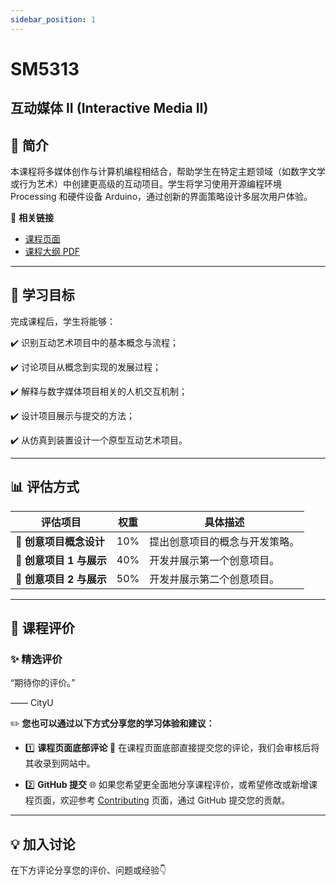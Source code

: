 ```yaml
---
sidebar_position: 1
---
```


# SM5313
## 互动媒体 II (Interactive Media II)

## **📘 简介**
本课程将多媒体创作与计算机编程相结合，帮助学生在特定主题领域（如数字文学或行为艺术）中创建更高级的互动项目。学生将学习使用开源编程环境 Processing 和硬件设备 Arduino，通过创新的界面策略设计多层次用户体验。

🔗 **相关链接**
- [课程页面](https://www.cityu.edu.hk/catalogue/pg/202425/course/SM5313.htm)
- [课程大纲 PDF](https://www.cityu.edu.hk/catalogue/pg/202425/course/SM5313.pdf)

---

## **🎯 学习目标**

完成课程后，学生将能够：

✔️ 识别互动艺术项目中的基本概念与流程；

✔️ 讨论项目从概念到实现的发展过程；

✔️ 解释与数字媒体项目相关的人机交互机制；

✔️ 设计项目展示与提交的方法；

✔️ 从仿真到装置设计一个原型互动艺术项目。

---

## **📊 评估方式**

| **评估项目**          | **权重** | **具体描述**                                                                                       |
|----------------------|---------|---------------------------------------------------------------------------------------------------|
| **📂 创意项目概念设计** | 10%      | 提出创意项目的概念与开发策略。                                                                       |
| **📂 创意项目 1 与展示** | 40%      | 开发并展示第一个创意项目。                                                                          |
| **📂 创意项目 2 与展示** | 50%      | 开发并展示第二个创意项目。                                                                          |

---

## **💬 课程评价**

### ✨ **精选评价**
<div className={commentStyles.commentBox}>
    <p className={commentStyles.commentText}>
        “期待你的评价。”
    </p>
    <p className={commentStyles.commentAuthor}>—— CityU</p>
</div>

✏️ **您也可以通过以下方式分享您的学习体验和建议：**

- 1️⃣ **课程页面底部评论**
💬 在课程页面底部直接提交您的评论，我们会审核后将其收录到网站中。

- 2️⃣ **GitHub 提交**
🌐 如果您希望更全面地分享课程评价，或希望修改或新增课程页面，欢迎参考 [Contributing](https://penjc.github.io/cityU-navigator/contributing) 页面，通过 GitHub 提交您的贡献。

---

## **💡 加入讨论**

在下方评论分享您的评价、问题或经验👇
<Utterances />